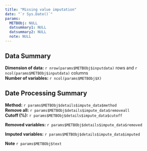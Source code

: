 ```yaml
---
title: "Missing value imputation"
date: "`r Sys.Date()`"
params:
  METBObj: NULL
  datsummary1: NULL
  datsummary2: NULL
  note: NULL
---
```

Data Summary
---------------
**Dimension of data:** `r nrow(params$METBObj$inputdata)` rows and `r ncol(params$METBObj$inputdata)` columns\
**Number of variables:** `r ncol(params$METBObj$X)`

Date Processing Summary
---------------
**Method:** `r params$METBObj$details$impute_data$method`\
**Remove all:** `r params$METBObj$details$impute_data$removeall`\
**Cutoff (%):** `r params$METBObj$details$impute_data$cutoff`

**Removed variables:** `r params$METBObj$details$impute_data$removed`\

**Imputed variables:** `r params$METBObj$details$impute_data$imputed`\

**Note** `r params$METBObj$text`

